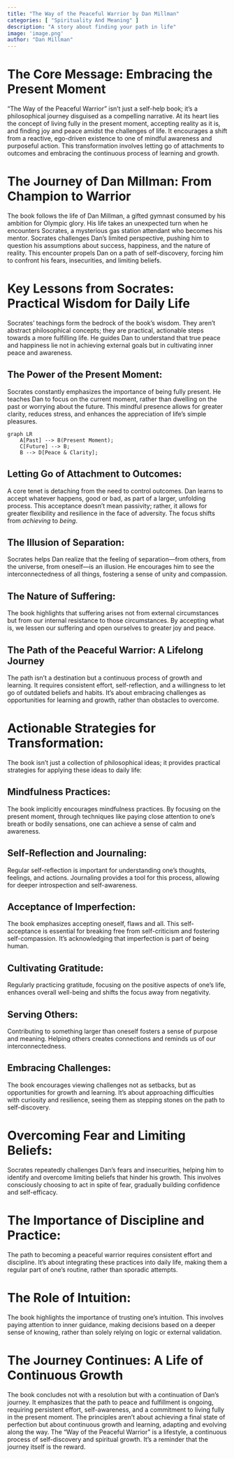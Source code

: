 ```yaml
---
title: "The Way of the Peaceful Warrior by Dan Millman"
categories: [ "Spirituality And Meaning" ]
description: "A story about finding your path in life"
image: 'image.png'
author: "Dan Millman"
---
```

# The Core Message: Embracing the Present Moment

"The Way of the Peaceful Warrior" isn't just a self-help book; it's a philosophical journey disguised as a compelling narrative.  At its heart lies the concept of living fully in the present moment, accepting reality as it is, and finding joy and peace amidst the challenges of life.  It encourages a shift from a reactive, ego-driven existence to one of mindful awareness and purposeful action.  This transformation involves letting go of attachments to outcomes and embracing the continuous process of learning and growth.

# The Journey of Dan Millman: From Champion to Warrior

The book follows the life of Dan Millman, a gifted gymnast consumed by his ambition for Olympic glory.  His life takes an unexpected turn when he encounters Socrates, a mysterious gas station attendant who becomes his mentor.  Socrates challenges Dan's limited perspective, pushing him to question his assumptions about success, happiness, and the nature of reality.  This encounter propels Dan on a path of self-discovery, forcing him to confront his fears, insecurities, and limiting beliefs.

# Key Lessons from Socrates: Practical Wisdom for Daily Life

Socrates' teachings form the bedrock of the book's wisdom. They aren't abstract philosophical concepts; they are practical, actionable steps towards a more fulfilling life.  He guides Dan to understand that true peace and happiness lie not in achieving external goals but in cultivating inner peace and awareness.

##  The Power of the Present Moment:

Socrates constantly emphasizes the importance of being fully present.  He teaches Dan to focus on the current moment, rather than dwelling on the past or worrying about the future. This mindful presence allows for greater clarity, reduces stress, and enhances the appreciation of life's simple pleasures.

```mermaid
graph LR
    A[Past] --> B(Present Moment);
    C[Future] --> B;
    B --> D[Peace & Clarity];
```

##  Letting Go of Attachment to Outcomes:

A core tenet is detaching from the need to control outcomes.  Dan learns to accept whatever happens, good or bad, as part of a larger, unfolding process. This acceptance doesn't mean passivity; rather, it allows for greater flexibility and resilience in the face of adversity.  The focus shifts from *achieving* to *being*.

##  The Illusion of Separation:

Socrates helps Dan realize that the feeling of separation—from others, from the universe, from oneself—is an illusion.  He encourages him to see the interconnectedness of all things, fostering a sense of unity and compassion.

##  The Nature of Suffering:

The book highlights that suffering arises not from external circumstances but from our internal resistance to those circumstances.  By accepting what is, we lessen our suffering and open ourselves to greater joy and peace.

##  The Path of the Peaceful Warrior: A Lifelong Journey

The path isn't a destination but a continuous process of growth and learning.  It requires consistent effort, self-reflection, and a willingness to let go of outdated beliefs and habits. It's about embracing challenges as opportunities for learning and growth, rather than obstacles to overcome.

# Actionable Strategies for Transformation:

The book isn't just a collection of philosophical ideas; it provides practical strategies for applying these ideas to daily life:

##  Mindfulness Practices:

The book implicitly encourages mindfulness practices. By focusing on the present moment, through techniques like paying close attention to one's breath or bodily sensations, one can achieve a sense of calm and awareness.

##  Self-Reflection and Journaling:

Regular self-reflection is important for understanding one's thoughts, feelings, and actions. Journaling provides a tool for this process, allowing for deeper introspection and self-awareness.

##  Acceptance of Imperfection:

The book emphasizes accepting oneself, flaws and all.  This self-acceptance is essential for breaking free from self-criticism and fostering self-compassion.  It's acknowledging that imperfection is part of being human.


##  Cultivating Gratitude:

Regularly practicing gratitude, focusing on the positive aspects of one's life, enhances overall well-being and shifts the focus away from negativity.

##  Serving Others:

Contributing to something larger than oneself fosters a sense of purpose and meaning.  Helping others creates connections and reminds us of our interconnectedness.

##  Embracing Challenges:

The book encourages viewing challenges not as setbacks, but as opportunities for growth and learning.  It's about approaching difficulties with curiosity and resilience, seeing them as stepping stones on the path to self-discovery.


#  Overcoming Fear and Limiting Beliefs:

Socrates repeatedly challenges Dan's fears and insecurities, helping him to identify and overcome limiting beliefs that hinder his growth.  This involves consciously choosing to act in spite of fear, gradually building confidence and self-efficacy.


#  The Importance of Discipline and Practice:

The path to becoming a peaceful warrior requires consistent effort and discipline.  It's about integrating these practices into daily life, making them a regular part of one’s routine, rather than sporadic attempts.

#  The Role of Intuition:

The book highlights the importance of trusting one’s intuition. This involves paying attention to inner guidance, making decisions based on a deeper sense of knowing, rather than solely relying on logic or external validation.

#  The Journey Continues:  A Life of Continuous Growth

The book concludes not with a resolution but with a continuation of Dan's journey.  It emphasizes that the path to peace and fulfillment is ongoing, requiring persistent effort, self-awareness, and a commitment to living fully in the present moment. The principles aren't about achieving a final state of perfection but about continuous growth and learning, adapting and evolving along the way.  The "Way of the Peaceful Warrior" is a lifestyle, a continuous process of self-discovery and spiritual growth.  It's a reminder that the journey itself is the reward.


